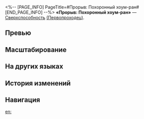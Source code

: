 <%-- [PAGE_INFO]
PageTitle=#Прорыв: Похоронный хоум-ран#
[END_PAGE_INFO] --%>
{{Навык Инфобокс
|Название         = Прорыв: Похоронный хоум-ран
|Изображение      = Навык Прорыв: Похоронный хоум-ран.png
|Персонаж         = Первопроходец (Разрушение)
|Тип              = Сверхспособность
|Тэг              = Взрывная атака
|УронСтойк        = 20 (основная цель)<br />20
|ЭнергияГен       = 5
|Энергия          = 120
|Длительность     = 
|Описание         = Наносит выбранному противнику физический урон, равный {{Цвет|Выделенный|180%—288%}} от силы атаки Первопроходца, и физический урон соседним целям, равный {{Цвет|Выделенный|108%—172,8%}} от силы атаки Первопроходца.
|Свойство1        = 
|Масштабирование1 = 
}}
'''«Прорыв: Похоронный хоум-ран»''' — [[Сверхспособность]] [[(Первопроходец)]].

==Превью==
{{Превью
|Файл = Прорыв: Похоронный хоум-ран Превью
}}

==Масштабирование==
{{Масштабирование навыка
|180%;189%;198%;207%;216%;225%;236.25%;247.5%;258.75%;270%;279%;288%;297%;306%;315%
|108%;113.4%;118.8%;124.2%;129.6%;135%;141.75%;148.5%;155.25%;162%;167.4%;172.8%;178.2%;183.6%;189%
}}

==На других языках==
{{На других языках
|en   = Blowout: RIP Home Run
|zhs  = 全胜•安息全垒打
|zht  = 全勝•安息全壘打
|ja   = {{Rubi|全勝|ぜんしょう}}・{{Rubi|安息|あんそく}}ホームラン
|ko   = 압승•안식 홈런
|es   = Victoria total: Carrera final
|fr   = Frappe écrasante&nbsp;: Home run final
|ru   = Прорыв: Похоронный хоум-ран
|th   = Blowout: RIP Home Run
|vi   = Toàn Thắng - Trận Chiến Cuối Cùng
|de   = Blowout: Todes-Homerun
|id   = Blowout: RIP Home Run
|pt   = Ruptura: Home Run Fatal
}}

==История изменений==
{{История изменений|3.5}}

==Навигация==
{{Навык Навбокс|Первопроходец (Разрушение)}}

[[en:]]